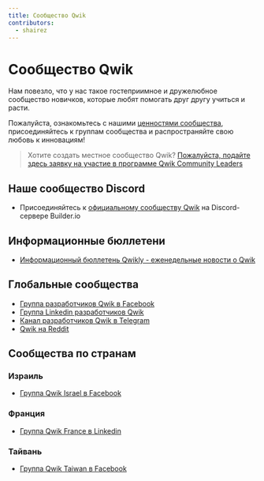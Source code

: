 ```yaml
---
title: Сообщество Qwik
contributors:
  - shairez
---
```



# Сообщество Qwik

Нам повезло, что у нас такое гостеприимное и дружелюбное сообщество новичков, которые любят помогать друг другу учиться и расти.

Пожалуйста, ознакомьтесь с нашими [ценностями сообщества](/community/values), присоединяйтесь к группам сообщества и распространяйте свою любовь к инновациям!

> Хотите создать местное сообщество Qwik?
> [Пожалуйста, подайте здесь заявку на участие в программе Qwik Community Leaders](https://forms.gle/S1rxiKiVdhZqkk8RA)

## Наше сообщество Discord

- <DiscordLogo /> Присоединяйтесь к [официальному сообществу Qwik](https://discord.com/invite/bNVSQmPzqy) на Discord-сервере Builder.io

## Информационные бюллетени

- <a href="https://qwiknewsletter.com" target="_blank">
    Информационный бюллетень Qwikly - еженедельные новости о Qwik
  </a>

## Глобальные сообщества

- <FacebookLogo /> <a href="https://www.facebook.com/groups/qwikdevs" target="_blank">
    Группа разработчиков Qwik в Facebook
  </a>
- <LinkedInLogo /> <a href="https://www.linkedin.com/groups/12677766/" target="_blank">
    Группа Linkedin разработчиков Qwik
  </a>
- <TelegramLogo /> <a href="https://t.me/qwikdevs" target="_blank">
    Канал разработчиков Qwik в Telegram
  </a>
- <RedditLogo /> <a href="https://www.reddit.com/r/qwik/" target="_blank">
    Qwik на Reddit
  </a>

## Сообщества по странам

### Израиль

- <FacebookLogo /> <a href="https://www.facebook.com/groups/qwikisrael" target="_blank">
    Группа Qwik Israel в Facebook
  </a>

### Франция

- <LinkedInLogo /> <a href="https://www.linkedin.com/groups/14153723/" target="_blank">
    Группа Qwik France в Linkedin
  </a>

### Тайвань

- <FacebookLogo /> <a href="https://www.facebook.com/groups/836365297555873" target="_blank">
    Группа Qwik Taiwan в Facebook
  </a>
